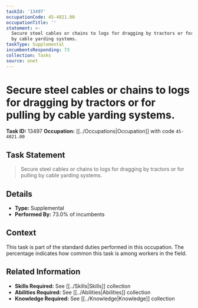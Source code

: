 ```yaml
---
taskId: '13497'
occupationCode: 45-4021.00
occupationTitle: ''
statement: >-
  Secure steel cables or chains to logs for dragging by tractors or for pulling
  by cable yarding systems.
taskType: Supplemental
incumbentsResponding: 73
collection: Tasks
source: onet
---
```

# Secure steel cables or chains to logs for dragging by tractors or for pulling by cable yarding systems.

**Task ID:** 13497
**Occupation:** [[../Occupations|Occupation]] with code `45-4021.00`

## Task Statement

> Secure steel cables or chains to logs for dragging by tractors or for pulling by cable yarding systems.

## Details

- **Type:** Supplemental
- **Performed By:** 73.0% of incumbents

## Context

This task is part of the standard duties performed in this occupation. The percentage indicates how common this task is among workers in the field.

## Related Information

- **Skills Required:** See [[../Skills|Skills]] collection
- **Abilities Required:** See [[../Abilities|Abilities]] collection
- **Knowledge Required:** See [[../Knowledge|Knowledge]] collection
